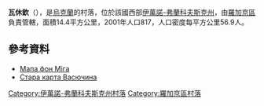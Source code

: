 {{coord|49|21|13|N|24|28|00|E|scale:30000|display=title}}

'''瓦休欽'''（{{lang-uk|Васючин}}），是[[烏克蘭|烏克蘭]]的村落，位於該國西部[[伊萬諾-弗蘭科夫斯克州|伊萬諾-弗蘭科夫斯克州]]，由[[羅加京區|羅加京區]]負責管轄，面積14.4平方公里，2001年人口817，人口密度每平方公里56.9人。

==參考資料==
* [http://forum.zamki-kreposti.com.ua/index.php?app=core&module=attach&section=attach&attach_rel_module=post&attach_id=2567 Мапа фон Міга] {{Wayback|url=http://forum.zamki-kreposti.com.ua/index.php?app=core&module=attach&section=attach&attach_rel_module=post&attach_id=2567 |date=20150715101819 }}
* [http://img-fotki.yandex.ru/get/6210/123974577.b/0_76db5_e9a6bdcd_orig.jpg Стара карта Васючина] {{Wayback|url=http://img-fotki.yandex.ru/get/6210/123974577.b/0_76db5_e9a6bdcd_orig.jpg |date=20160305074126 }}

{{DEFAULTSORT:Васючин}}
[[Category:伊萬諾-弗蘭科夫斯克州村落|Category:伊萬諾-弗蘭科夫斯克州村落]]
[[Category:羅加京區村落|Category:羅加京區村落]]


{{IvanoFrankivsk-geo-stub}}